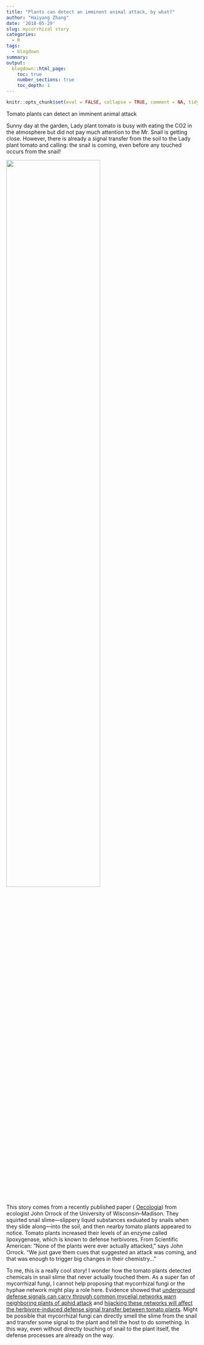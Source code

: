 ```yaml
---
title: "Plants can detect an imminent animal attack, by what?"
author: "Haiyang Zhang"
date: '2018-05-29'
slug: mycorrhizal story
categories:
  - R
tags:
  - blogdown
summary: 
output:
  blogdown::html_page:
    toc: true
    number_sections: true
    toc_depth: 1
---
```


```r
knitr::opts_chunk$set(eval = FALSE, collapse = TRUE, comment = NA, tidy = FALSE)
```



Tomato plants can detect an imminent animal attack

Sunny day at the garden, Lady plant tomato is busy with eating the CO2 in the atmosphere but did not pay much attention to the Mr. Snail is getting close. However, there is already a signal transfer from the soil to the Lady plant tomato and calling: the snail is coming, even before any touched occurs from the snail!

<img src="/post/2018-05-28-hey-mr-snial-i-can-smell-you_files/tomato.jpg" alt="" width="70%"/>

This story comes from a recently published paper ( [Oecologia](https://link.springer.com/article/10.1007/s00442-018-4070-1)) from ecologist John Orrock of the University of Wisconsin–Madison. They squirted snail slime—slippery liquid substances exduated by snails when they slide along—into the soil, and then nearby tomato plants appeared to notice. Tomato plants increased their levels of an enzyme called lipoxygenase, which is known to defense herbivores. From Scientific American:
“None of the plants were ever actually attacked,” says John Orrock. “We just gave them cues that suggested an attack was coming, and that was enough to trigger big changes in their chemistry...”

To me, this is a really cool story! I wonder how the tomato plants detected chemicals in snail slime that never actually touched them. As a super fan of mycorrhizal fungi, I cannot help proposing that mycorrhizal fungi or the hyphae network might play a role here. Evidence showed that [underground defense signals can carry through common mycelial networks warn neighboring plants of aphid attack](https://onlinelibrary.wiley.com/doi/10.1111/ele.12115) and [hijacking these networks will affect the herbivore-induced defense signal transfer between tomato plants](https://www.nature.com/articles/srep03915). Might be possible that mycorrhizal fungi can directly smell the slime from the snail and transfer some signal to the plant and tell the host to do something. In this way, even without directly touching of snail to the plant itself, the defense processes are already on the way.
